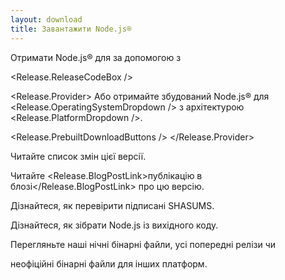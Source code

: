 ```yaml
---
layout: download
title: Завантажити Node.js®
---
```


<section>
Отримати Node.js® <Release.VersionDropdown /> для <Release.OperatingSystemDropdown /> за допомогою <Release.InstallationMethodDropdown /> з <Release.PackageManagerDropdown />

<Release.ReleaseCodeBox />

<Release.Provider>
  Або отримайте збудований Node.js® для <Release.OperatingSystemDropdown /> з архітектурою <Release.PlatformDropdown />.

  <Release.PrebuiltDownloadButtons />
</Release.Provider>
</section>

<section>
Читайте <Release.ChangelogLink>список змін</Release.ChangelogLink> цієї версії.

Читайте <Release.BlogPostLink>публікацію в блозі</Release.BlogPostLink> про цю версію.

Дізнайтеся, як <LinkWithArrow href="https://github.com/nodejs/node#verifying-binaries">перевірити</LinkWithArrow> підписані SHASUMS.

Дізнайтеся, як <LinkWithArrow href="https://github.com/nodejs/node/blob/main/BUILDING.md#building-nodejs-on-supported-platforms">зібрати Node.js</LinkWithArrow> із вихідного коду.

Перегляньте наші <LinkWithArrow href="https://nodejs.org/download/nightly/">нічні</LinkWithArrow> бінарні файли,
усі <Link href="/about/previous-releases#looking-for-latest-release-of-a-version-branch">попередні релізи</Link> чи

<LinkWithArrow href="https://unofficial-builds.nodejs.org/download/">неофіційні</LinkWithArrow> бінарні файли для інших платформ.
</section>
